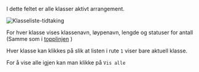 I dette feltet er alle klasser aktivt arrangement.

 ![Klasseliste-tidtaking](/img/klasseliste_tidtaking.png)

For hver klasse vises klassenavn, løypenavn, lengde og statuser for antall (Samme som i [topplinjen](#topplinje) )

Hver klasse kan klikkes på slik at listen i rute `1` viser bare aktuell klasse.

For å vise alle igjen kan man klikke på `Vis alle`


